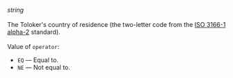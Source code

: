 _string_<br/><br/>The Toloker's country of residence (the two-letter code from the [ISO 3166-1 alpha-2](https://www.iso.org/obp/ui/#search/code/) standard).<br/><br/>Value of `operator`:

- `EQ` — Equal to.
- `NE` — Not equal to.